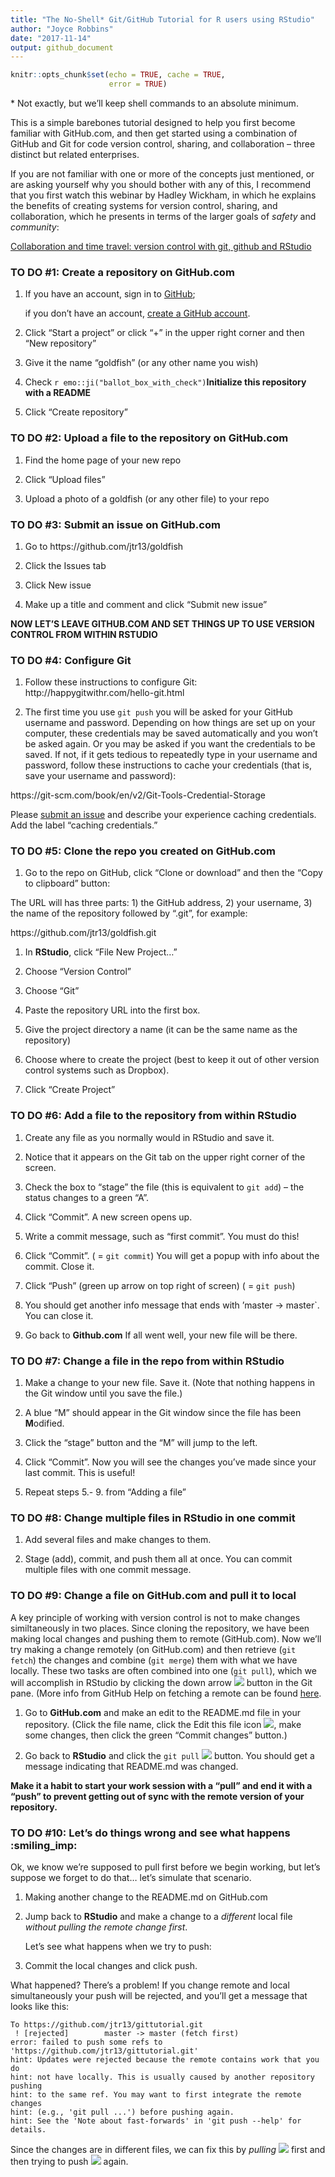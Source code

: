 ```yaml
---
title: "The No-Shell* Git/GitHub Tutorial for R users using RStudio"
author: "Joyce Robbins"
date: "2017-11-14"
output: github_document
---
```


```r
knitr::opts_chunk$set(echo = TRUE, cache = TRUE,
                      error = TRUE)
```

\* Not exactly, but we'll keep shell commands to an absolute minimum.

This is a simple barebones tutorial designed to help you first become familiar with GitHub.com, and then get started using a combination of GitHub and Git for code version control, sharing, and collaboration -- three distinct but related enterprises.

If you are not familiar with one or more of the concepts just mentioned, or are asking yourself why you should bother with any of this, I recommend that you first watch this webinar by Hadley Wickham, in which he explains the benefits of creating systems for version control, sharing, and collaboration, which he presents in terms of the larger goals of *safety* and *community*:

[Collaboration and time travel: version control with git, github and RStudio](https://www.rstudio.com/resources/webinars/collaboration-and-time-travel-version-control-with-git-github-and-rstudio/)


### TO DO #1: Create a repository on GitHub.com

1. If you have an account, sign in to [GitHub](https://github.com/login); 

    if you don't have an account, [create a GitHub account](https://github.com/join?source=login).

1. Click "Start a project" or click "+" in the upper right corner and then "New repository"

1. Give it the name "goldfish" (or any other name you wish)

1. Check `r emo::ji("ballot_box_with_check")`**Initialize this repository with a README**

1. Click "Create repository"

### TO DO #2: Upload a file to the repository on GitHub.com

1. Find the home page of your new repo

1. Click "Upload files"

1. Upload a photo of a goldfish (or any other file) to your repo

### TO DO #3: Submit an issue on GitHub.com

1. Go to https://github.com/jtr13/goldfish

1. Click the Issues tab

1. Click New issue

1. Make up a title and comment and click "Submit new issue" 

**NOW LET'S LEAVE GITHUB.COM AND SET THINGS UP TO USE VERSION CONTROL FROM WITHIN RSTUDIO**

### TO DO #4: Configure Git 

1. Follow these instructions to configure Git:  http://happygitwithr.com/hello-git.html

1. The first time you use `git push` you will be asked for your GitHub username and password. Depending on how things are set up on your computer, these credentials may be saved automatically and you won't be asked again. Or you may be asked if you want the credentials to be saved. If not, if it gets tedious to repeatedly type in your username and password, follow these instructions to cache your credentials (that is, save your username and password): 

https://git-scm.com/book/en/v2/Git-Tools-Credential-Storage

Please [submit an issue](https://github.com/jtr13/gittutorial/issues) and describe your experience caching credentials. Add the label "caching credentials."

### TO DO #5: Clone the repo you created on GitHub.com

1. Go to the repo on GitHub, click "Clone or download" and then the "Copy to clipboard" button:

The URL will has three parts: 1) the GitHub address, 2) your username, 3) the name of the repository followed by ".git", for example:

https://github.com/jtr13/goldfish.git

1. In **RStudio**, click "File New Project..." 

1. Choose "Version Control"

1. Choose "Git"

1. Paste the repository URL into the first box.

1. Give the project directory a name (it can be the same name as the repository)

1. Choose where to create the project (best to keep it out of other version control systems such as Dropbox). 

1. Click "Create Project"

### TO DO #6: Add a file to the repository from within RStudio

1. Create any file as you normally would in RStudio and save it.

1. Notice that it appears on the Git tab on the upper right corner of the screen.

1. Check the box to "stage" the file (this is equivalent to `git add`) -- the status changes to a green "A".

1. Click "Commit". A new screen opens up.

1. Write a commit message, such as "first commit". You must do this!

1. Click "Commit". ( = `git commit`) You will get a popup with info about the commit.  Close it.

1. Click "Push" (green up arrow on top right of screen) ( = `git push`)

1. You should get another info message that ends with 'master -> master`. You can close it.

1. Go back to **Github.com**  If all went well, your new file will be there.

### TO DO #7: Change a file in the repo from within RStudio

1. Make a change to your new file. Save it. (Note that nothing happens in the Git window until you save the file.)

1. A blue "M" should appear in the Git window since the file has been **M**odified. 

1. Click the "stage" button and the "M" will jump to the left.

1. Click "Commit".  Now you will see the changes you've made since your last commit. This is useful!

1. Repeat steps 5.- 9. from "Adding a file"

### TO DO #8: Change multiple files in RStudio in one commit

1. Add several files and make changes to them.

1. Stage (add), commit, and push them all at once.  You can commit multiple files with one commit message.

### TO DO #9: Change a file on GitHub.com and pull it to local

A key principle of working with version control is not to make changes similtaneously in two places. Since cloning the repository, we have been making local changes and pushing them to remote (GitHub.com). Now we'll try making a change remotely (on GitHub.com) and then retrieve (`git fetch`) the changes and combine (`git merge`) them with what we have locally.  These two tasks are often combined into one (`git pull`), which we will accomplish in RStudio by clicking the down arrow ![](pull.png) button in the Git pane. (More info from GitHub Help on fetching a remote can be found [here](https://help.github.com/articles/fetching-a-remote/).

1. Go to **GitHub.com** and make an edit to the README.md file in your repository. (Click the file name, click the Edit this file icon ![](edit.png), make some changes, then click the green "Commit changes" button.)

1. Go back to **RStudio** and click the `git pull` ![](pull.png) button. You should get a message indicating that README.md was changed. 

**Make it a habit to start your work session with a "pull" and end it with a "push" to prevent getting out of sync with the remote version of your repository.**

### TO DO #10: Let's do things wrong and see what happens :smiling_imp:

Ok, we know we're supposed to pull first before we begin working, but let's suppose we forget to do that... let's simulate that scenario.

1. Making another change to the README.md on GitHub.com

1. Jump back to **RStudio** and make a change to a *different* local file *without pulling the remote change first*.

    Let's see what happens when we try to push:

1. Commit the local changes and click push. 

What happened? There's a problem! If you change remote and local simultaneously your push will be rejected, and you'll get a message that looks like this:

```
To https://github.com/jtr13/gittutorial.git
 ! [rejected]        master -> master (fetch first)
error: failed to push some refs to 'https://github.com/jtr13/gittutorial.git'
hint: Updates were rejected because the remote contains work that you do
hint: not have locally. This is usually caused by another repository pushing
hint: to the same ref. You may want to first integrate the remote changes
hint: (e.g., 'git pull ...') before pushing again.
hint: See the 'Note about fast-forwards' in 'git push --help' for details.
```

Since the changes are in different files, we can fix this by *pulling* ![](pull.png) first and then trying to push ![](push.png) again.
